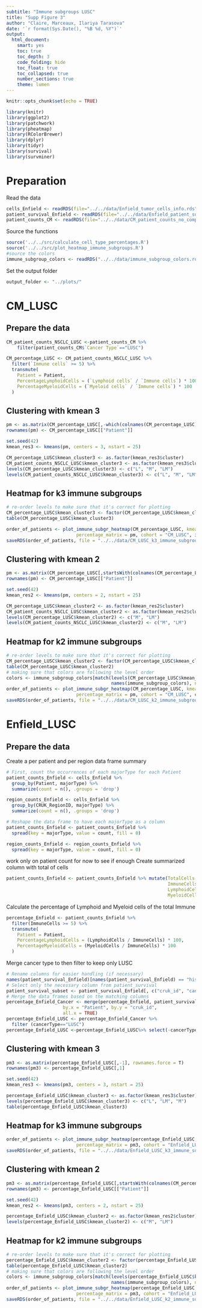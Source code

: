 ```yaml
---
subtitle: "Immune subgroups LUSC"
title: "Supp Figure 3"
author: "Claire, Marceaux, Ilariya Tarasova"
date: '`r format(Sys.Date(), "%B %d, %Y")`'
output:
  html_document:
    smart: yes
    toc: true
    toc_depth: 3
    code_folding: hide
    toc_float: true
    toc_collapsed: true
    number_sections: true
    theme: lumen
---
```


```r
knitr::opts_chunk$set(echo = TRUE)
```

```r
library(knitr)
library(ggplot2)
library(patchwork)
library(pheatmap)
library(RColorBrewer)
library(dplyr)
library(tidyr)
library(survival)
library(survminer)

```

# Preparation

Read the data

```r
cells_Enfield <- readRDS(file="../../data/Enfield_tumor_cells_info.rds")
patient_survival_Enfield <- readRDS(file="../../data/Enfield_patient_survival.rds")
patient_counts_CM <- readRDS(file="../../data/CM_patient_counts_no_compartment_all_FM_TRM_df.rds")
```

Source the functions 

```r
source('../../src/calculate_cell_type_percentages.R')
source('../../src/plot_heatmap_immune_subgroups.R')
#source the colors
immune_subgroup_colors <- readRDS("../../data/immune_subgroup_colors.rds")
```

Set the output folder

```r
output_folder <- "../plots/"
```

# CM_LUSC

## Prepare the data

```r
CM_patient_counts_NSCLC_LUSC <-patient_counts_CM %>% 
    filter(patient_counts_CM$`Cancer Type`=="LUSC")
```

```r
CM_percentage_LUSC <- CM_patient_counts_NSCLC_LUSC %>%
  filter(`Immune cells` >= 5) %>%
  transmute(
    Patient = Patient,
    PercentageLymphoidCells = (`Lymphoid cells` / `Immune cells`) * 100,
    PercentageMyeloidCells = (`Myeloid cells` / `Immune cells`) * 100
  )
```

## Clustering with kmean 3

```r
pm <- as.matrix(CM_percentage_LUSC[,-which(colnames(CM_percentage_LUSC) == "Patient")], rownames.force = T)
rownames(pm) <- CM_percentage_LUSC[["Patient"]]

set.seed(42)
kmean_res3 <- kmeans(pm, centers = 3, nstart = 25)

CM_percentage_LUSC$kmean_cluster3 <- as.factor(kmean_res3$cluster)
CM_patient_counts_NSCLC_LUSC$kmean_cluster3 <- as.factor(kmean_res3$cluster)
levels(CM_percentage_LUSC$kmean_cluster3) <- c("L", "M", "LM")
levels(CM_patient_counts_NSCLC_LUSC$kmean_cluster3) <- c("L", "M", "LM")
```

## Heatmap for k3 immune subgroups

```r
# re-order levels to make sure that it's correct for plotting
CM_percentage_LUSC$kmean_cluster3 <- factor(CM_percentage_LUSC$kmean_cluster3, levels = c("L", "LM", "M"))
table(CM_percentage_LUSC$kmean_cluster3)

order_of_patients <- plot_immune_subgr_heatmap(CM_percentage_LUSC, kmean_column = "kmean_cluster3", 
                          percentage_matrix = pm, cohort = "CM_LUSC", immune_subgroup_colors, output_folder)
saveRDS(order_of_patients, file = "../../data/CM_LUSC_k3_immune_subgroups.rds")
```

## Clustering with kmean 2

```r
pm <- as.matrix(CM_percentage_LUSC[,startsWith(colnames(CM_percentage_LUSC), "Percentage")], rownames.force = T)
rownames(pm) <- CM_percentage_LUSC[["Patient"]]

set.seed(42)
kmean_res2 <- kmeans(pm, centers = 2, nstart = 25)

CM_percentage_LUSC$kmean_cluster2 <- as.factor(kmean_res2$cluster)
CM_patient_counts_NSCLC_LUSC$kmean_cluster2 <- as.factor(kmean_res2$cluster)
levels(CM_percentage_LUSC$kmean_cluster2) <- c("M", "LM")
levels(CM_patient_counts_NSCLC_LUSC$kmean_cluster2) <- c("M", "LM")
```

## Heatmap for k2 immune subgroups

```r
# re-order levels to make sure that it's correct for plotting
CM_percentage_LUSC$kmean_cluster2 <- factor(CM_percentage_LUSC$kmean_cluster2, levels = c("LM", "M"))
table(CM_percentage_LUSC$kmean_cluster2)
# making sure that colors are following the level order
colors <- immune_subgroup_colors[match(levels(CM_percentage_LUSC$kmean_cluster2),
                                       names(immune_subgroup_colors), nomatch = NA)]
order_of_patients <- plot_immune_subgr_heatmap(CM_percentage_LUSC, kmean_column = "kmean_cluster2", 
                          percentage_matrix = pm, cohort = "CM_LUSC", colors, output_folder)
saveRDS(order_of_patients, file = "../../data/CM_LUSC_k2_immune_subgroups.rds")
```

# Enfield_LUSC

## Prepare the data

Create a per patient and per region data frame summary
```r
# First, count the occurrences of each majorType for each Patient
patient_counts_Enfield <- cells_Enfield %>%
  group_by(Patient, majorType) %>%
  summarize(count = n(), .groups = 'drop')

region_counts_Enfield <- cells_Enfield %>%
  group_by(CRUK_RegionID, majorType) %>%
  summarize(count = n(), .groups = 'drop')

# Reshape the data frame to have each majorType as a column
patient_counts_Enfield <- patient_counts_Enfield %>%
  spread(key = majorType, value = count, fill = 0)

region_counts_Enfield <- region_counts_Enfield %>%
  spread(key = majorType, value = count, fill = 0)
```

work only on patient count for now to see if enough
Create summarized column with total of cells
```r
patient_counts_Enfield <- patient_counts_Enfield %>% mutate(TotalCells = rowSums(.[,2:12]),
                                                            ImmuneCells = rowSums(select(.,3,4,5,8,9,10,11 )),
                                                            LymphoidCells = rowSums(select(.,3,4,5,11)),
                                                            MyeloidCells = rowSums(select(.,8,9,10 )))
```

Calculate the percentage of Lymphoid and Myeloid cells of the total Immune
```r
percentage_Enfield <- patient_counts_Enfield %>%
  filter(ImmuneCells >= 5) %>%
  transmute(
    Patient = Patient,
    PercentageLymphoidCells = (LymphoidCells / ImmuneCells) * 100,
    PercentageMyeloidCells = (MyeloidCells / ImmuneCells) * 100
  )
```

Merge cancer type to then filter to keep only LUSC
```r
# Rename columns for easier handling (if necessary)
names(patient_survival_Enfield)[names(patient_survival_Enfield) == "histology_multi_full_genomically.confirmed"] <- "cancerType"
# Select only the necessary column from patient_survival
patient_survival_subset <- patient_survival_Enfield[, c("cruk_id", "cancerType")]
# Merge the data frames based on the matching columns
percentage_Enfield_Cancer <- merge(percentage_Enfield, patient_survival_subset,
                     by.x = "Patient", by.y = "cruk_id",
                     all.x = TRUE)
percentage_Enfield_LUSC <- percentage_Enfield_Cancer %>%
  filter (cancerType=="LUSC")
percentage_Enfield_LUSC <-percentage_Enfield_LUSC%>% select(-cancerType)
```

## Clustering with kmean 3

```r
pm3 <- as.matrix(percentage_Enfield_LUSC[,-1], rownames.force = T)
rownames(pm3) <- percentage_Enfield_LUSC[,1]
```

```r
set.seed(42)
kmean_res3 <- kmeans(pm3, centers = 3, nstart = 25)

percentage_Enfield_LUSC$kmean_cluster3 <- as.factor(kmean_res3$cluster)
levels(percentage_Enfield_LUSC$kmean_cluster3) <- c("L", "LM", "M")
table(percentage_Enfield_LUSC$kmean_cluster3)
```

## Heatmap for k3 immune subgroups

```r
order_of_patients <- plot_immune_subgr_heatmap(percentage_Enfield_LUSC, kmean_column = "kmean_cluster3", 
                          percentage_matrix = pm3, cohort = "Enfield_LUSC", immune_subgroup_colors, output_folder)
saveRDS(order_of_patients, file = "../../data/Enfield_LUSC_k3_immune_subgroups.rds")
```

## Clustering with kmean 2

```r
pm3 <- as.matrix(percentage_Enfield_LUSC[,startsWith(colnames(CM_percentage_LUSC), "Percentage")], rownames.force = T)
rownames(pm3) <- percentage_Enfield_LUSC[["Patient"]]
```

```r
set.seed(42)
kmean_res2 <- kmeans(pm3, centers = 2, nstart = 25)

percentage_Enfield_LUSC$kmean_cluster2 <- as.factor(kmean_res2$cluster)
levels(percentage_Enfield_LUSC$kmean_cluster2) <- c("M", "LM")
```

## Heatmap for k2 immune subgroups

```r
# re-order levels to make sure that it's correct for plotting
percentage_Enfield_LUSC$kmean_cluster2 <- factor(percentage_Enfield_LUSC$kmean_cluster2, levels = c("LM", "M"))
table(percentage_Enfield_LUSC$kmean_cluster2)
# making sure that colors are following the level order
colors <- immune_subgroup_colors[match(levels(percentage_Enfield_LUSC$kmean_cluster2),
                                       names(immune_subgroup_colors), nomatch = NA)]
order_of_patients <- plot_immune_subgr_heatmap(percentage_Enfield_LUSC, kmean_column = "kmean_cluster2", 
                          percentage_matrix = pm3, cohort = "Enfield_LUSC", colors, output_folder)
saveRDS(order_of_patients, file = "../../data/Enfield_LUSC_k2_immune_subgroups.rds")
```